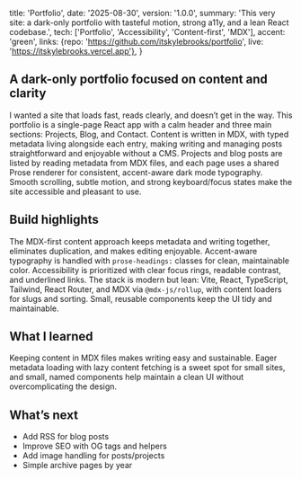   title: 'Portfolio',
  date: '2025-08-30',
  version: '1.0.0',
  summary: 'This very site: a dark-only portfolio with tasteful motion, strong a11y, and a lean React codebase.',
  tech: ['Portfolio', 'Accessibility', 'Content-first', 'MDX'],
  accent: 'green',
  links: {repo: 'https://github.com/itskylebrooks/portfolio', live: 'https://itskylebrooks.vercel.app'},
}

## A dark-only portfolio focused on content and clarity

I wanted a site that loads fast, reads clearly, and doesn’t get in the way. This portfolio is a single-page React app with a calm header and three main sections: Projects, Blog, and Contact. Content is written in MDX, with typed metadata living alongside each entry, making writing and managing posts straightforward and enjoyable without a CMS. Projects and blog posts are listed by reading metadata from MDX files, and each page uses a shared Prose renderer for consistent, accent-aware dark mode typography. Smooth scrolling, subtle motion, and strong keyboard/focus states make the site accessible and pleasant to use.

## Build highlights

The MDX-first content approach keeps metadata and writing together, eliminates duplication, and makes editing enjoyable. Accent-aware typography is handled with `prose-headings:` classes for clean, maintainable color. Accessibility is prioritized with clear focus rings, readable contrast, and underlined links. The stack is modern but lean: Vite, React, TypeScript, Tailwind, React Router, and MDX via `@mdx-js/rollup`, with content loaders for slugs and sorting. Small, reusable components keep the UI tidy and maintainable.

## What I learned

Keeping content in MDX files makes writing easy and sustainable. Eager metadata loading with lazy content fetching is a sweet spot for small sites, and small, named components help maintain a clean UI without overcomplicating the design.

## What’s next

- Add RSS for blog posts
- Improve SEO with OG tags and helpers
- Add image handling for posts/projects
- Simple archive pages by year